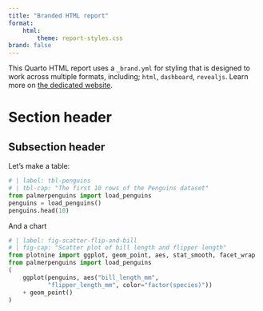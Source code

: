 ```yaml
---
title: "Branded HTML report"
format: 
    html:
        theme: report-styles.css
brand: false
---
```


This Quarto HTML report uses a `_brand.yml` for styling that is designed to work across multiple formats, including; `html`, `dashboard`, `revealjs`. Learn more on [the dedicated website](https://posit-dev.github.io/brand-yml/).

# Section header

## Subsection header

Let's make a table:

```python
# | label: tbl-penguins
# | tbl-cap: "The first 10 rows of the Penguins dataset"
from palmerpenguins import load_penguins
penguins = load_penguins()
penguins.head(10)
```

And a chart

```python
# | label: fig-scatter-flip-and-bill
# | fig-cap: "Scatter plot of bill length and flipper length"
from plotnine import ggplot, geom_point, aes, stat_smooth, facet_wrap
from palmerpenguins import load_penguins
(
    ggplot(penguins, aes("bill_length_mm",
           "flipper_length_mm", color="factor(species)"))
    + geom_point()
)
```